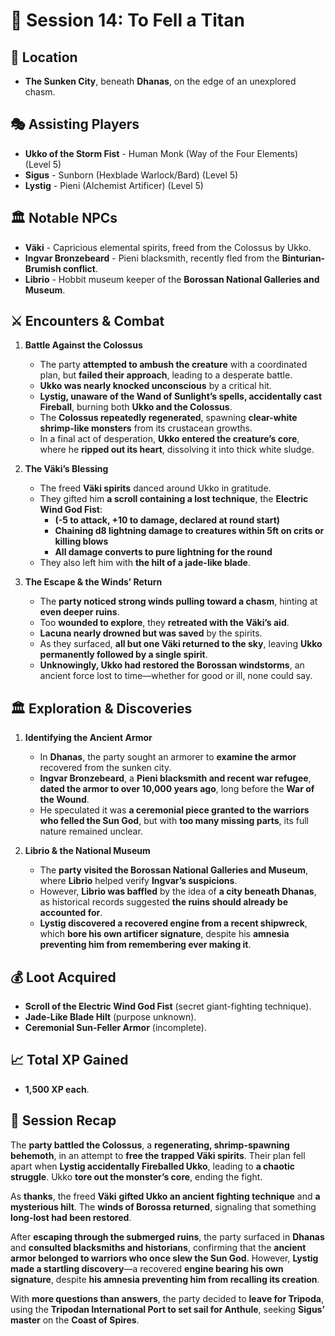 # 📜 **Session 14: To Fell a Titan**

## 📍 **Location**

- **The Sunken City**, beneath **Dhanas**, on the edge of an unexplored chasm.

## 🎭 **Assisting Players**

- **Ukko of the Storm Fist** - Human Monk (Way of the Four Elements) (Level 5)
- **Sigus** - Sunborn (Hexblade Warlock/Bard) (Level 5)
- **Lystig** - Pieni (Alchemist Artificer) (Level 5)

## 🏛 **Notable NPCs**

- **Väki** - Capricious elemental spirits, freed from the Colossus by Ukko.
- **Ingvar Bronzebeard** - Pieni blacksmith, recently fled from the **Binturian-Brumish conflict**.
- **Librio** - Hobbit museum keeper of the **Borossan National Galleries and Museum**.

## ⚔ **Encounters & Combat**

1. **Battle Against the Colossus**

   - The party **attempted to ambush the creature** with a coordinated plan, but **failed their approach**, leading to a desperate battle.
   - **Ukko was nearly knocked unconscious** by a critical hit.
   - **Lystig, unaware of the Wand of Sunlight’s spells, accidentally cast Fireball**, burning both **Ukko and the Colossus**.
   - The **Colossus repeatedly regenerated**, spawning **clear-white shrimp-like monsters** from its crustacean growths.
   - In a final act of desperation, **Ukko entered the creature’s core**, where he **ripped out its heart**, dissolving it into thick white sludge.

2. **The Väki’s Blessing**

   - The freed **Väki spirits** danced around Ukko in gratitude.
   - They gifted him **a scroll containing a lost technique**, the **Electric Wind God Fist**:
     - **(-5 to attack, +10 to damage, declared at round start)**
     - **Chaining d8 lightning damage to creatures within 5ft on crits or killing blows**
     - **All damage converts to pure lightning for the round**
   - They also left him with **the hilt of a jade-like blade**.

3. **The Escape & the Winds’ Return**
   - The **party noticed strong winds pulling toward a chasm**, hinting at **even deeper ruins**.
   - Too **wounded to explore**, they **retreated with the Väki’s aid**.
   - **Lacuna nearly drowned but was saved** by the spirits.
   - As they surfaced, **all but one Väki returned to the sky**, leaving **Ukko permanently followed by a single spirit**.
   - **Unknowingly, Ukko had restored the Borossan windstorms**, an ancient force lost to time—whether for good or ill, none could say.

## 🏛 **Exploration & Discoveries**

1. **Identifying the Ancient Armor**

   - In **Dhanas**, the party sought an armorer to **examine the armor** recovered from the sunken city.
   - **Ingvar Bronzebeard**, a **Pieni blacksmith and recent war refugee**, **dated the armor to over 10,000 years ago**, long before the **War of the Wound**.
   - He speculated it was **a ceremonial piece granted to the warriors who felled the Sun God**, but with **too many missing parts**, its full nature remained unclear.

2. **Librio & the National Museum**
   - The **party visited the Borossan National Galleries and Museum**, where **Librio** helped verify **Ingvar’s suspicions**.
   - However, **Librio was baffled** by the idea of **a city beneath Dhanas**, as historical records suggested **the ruins should already be accounted for**.
   - **Lystig discovered a recovered engine from a recent shipwreck**, which **bore his own artificer signature**, despite his **amnesia preventing him from remembering ever making it**.

## 💰 **Loot Acquired**

- **Scroll of the Electric Wind God Fist** (secret giant-fighting technique).
- **Jade-Like Blade Hilt** (purpose unknown).
- **Ceremonial Sun-Feller Armor** (incomplete).

## 📈 **Total XP Gained**

- **1,500 XP each**.

## 📖 **Session Recap**

The **party battled the Colossus**, a **regenerating, shrimp-spawning behemoth**, in an attempt to **free the trapped Väki spirits**. Their plan fell apart when **Lystig accidentally Fireballed Ukko**, leading to **a chaotic struggle**. Ukko **tore out the monster’s core**, ending the fight.

As **thanks**, the freed **Väki** **gifted Ukko an ancient fighting technique** and **a mysterious hilt**. The **winds of Borossa returned**, signaling that something **long-lost had been restored**.

After **escaping through the submerged ruins**, the party surfaced in **Dhanas** and **consulted blacksmiths and historians**, confirming that the **ancient armor belonged to warriors who once slew the Sun God**. However, **Lystig made a startling discovery**—a recovered **engine bearing his own signature**, despite **his amnesia preventing him from recalling its creation**.

With **more questions than answers**, the party decided to **leave for Tripoda**, using the **Tripodan International Port to set sail for Anthule**, seeking **Sigus’ master** on the **Coast of Spires**.
